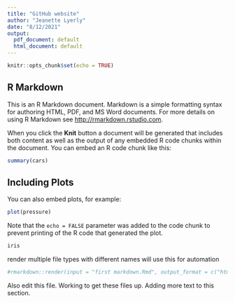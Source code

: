 ```yaml
---
title: "GitHub website"
author: "Jeanette Lyerly"
date: "8/12/2021"
output:
  pdf_document: default
  html_document: default
---
```


```r
knitr::opts_chunk$set(echo = TRUE)
```

## R Markdown

This is an R Markdown document. Markdown is a simple formatting syntax for authoring HTML, PDF, and MS Word documents. For more details on using R Markdown see <http://rmarkdown.rstudio.com>.

When you click the **Knit** button a document will be generated that includes both content as well as the output of any embedded R code chunks within the document. You can embed an R code chunk like this:

```r
summary(cars)
```

## Including Plots

You can also embed plots, for example:

```r
plot(pressure)
```

Note that the `echo = FALSE` parameter was added to the code chunk to prevent printing of the R code that generated the plot.

```r
iris

```

render multiple file types with different names
will use this for automation

```r
#rmarkdown::render(input = "first markdown.Rmd", output_format = c("html_document", "word_document"), output_file = c("my_html_document.html", "their_word.docx"))

```

Also edit this file. Working to get these files up.
Adding more text to this section.


